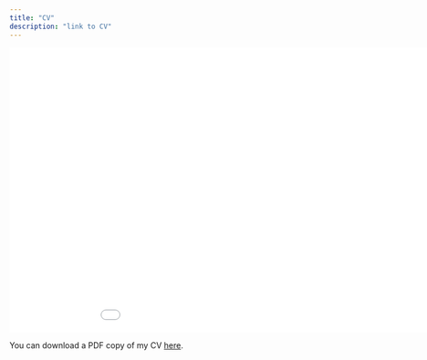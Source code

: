 ```yaml
---
title: "CV"
description: "link to CV"
---
```


<iframe src="/files/Rummel_CV_oct2022.pdf" width="200%" height="500" frameborder="no" border="0" marginwidth="0" marginheight="0"></iframe>

You can download a PDF copy of my CV [here](/files/Rummel_CV_oct2022.pdf).